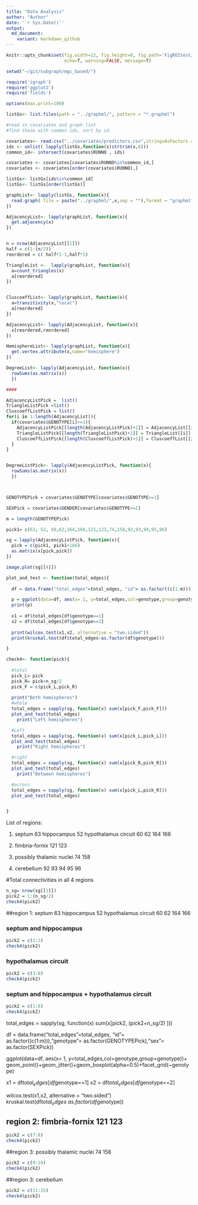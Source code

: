 ```yaml
---
title: "Data Analysis"
author: "Author"
date: '`r Sys.Date()`'
output:
  md_document: 
    variant: markdown_github
---
```


```r
knitr::opts_chunk$set(fig.width=12, fig.height=8, fig.path='FigROItest/',
                      echo=T, warning=FALSE, message=T)
```

```r
setwd("~/git/subgraph/mgc_based/")

require('igraph')
require('ggplot2')
require('fields')

options(max.print=100)

listGs<- list.files(path = "../graphml/", pattern = "*.graphml")

#read in covariates and graph list
#find those with common ids, sort by id

covariates<- read.csv("../covariates/predictors.csv",stringsAsFactors = F)
ids <- unlist( lapply(listGs,function(x)strtrim(x,6)))
common_id<- intersect(covariates$RUNNO , ids)

covariates <- covariates[covariates$RUNNO%in%common_id,]
covariates <- covariates[order(covariates$RUNNO),]  

listGs<- listGs[ids%in%common_id]
listGs<- listGs[order(listGs)]

graphList<- lapply(listGs, function(x){
  read.graph( file = paste("../graphml/",x,sep = ""),format = "graphml")
})

AdjacencyList<- lapply(graphList, function(x){
  get.adjacency(x)
})


n = nrow(AdjacencyList[[1]])
half = c(1:(n/2))
reordered = c( half*2-1,half*2)

TriangleList <-  lapply(graphList, function(x){
  a=count_triangles(x)
  a[reordered]
})


CluscoeffList<- lapply(graphList, function(x){
  a=transitivity(x,"local")
  a[reordered]
})

AdjacencyList<- lapply(AdjacencyList, function(x){
  x[reordered,reordered]
})

HemisphereList<- lapply(graphList, function(x){
  get.vertex.attribute(x,name="hemisphere")
})

DegreeList<- lapply(AdjacencyList, function(x){
  rowSums(as.matrix(x))
  })

####

AdjacencyListPick =  list()
TriangleListPick =list()
CluscoeffListPick = list()
for(i in 1:length(AdjacencyList)){
  if(covariates$GENOTYPE[i]>=1){
    AdjacencyListPick[[length(AdjacencyListPick)+1]] = AdjacencyList[[i]]
    TriangleListPick[[length(TriangleListPick)+1]] = TriangleList[[i]]
    CluscoeffListPick[[length(CluscoeffListPick)+1]] = CluscoeffList[[i]]
  }
}


DegreeListPick<- lapply(AdjacencyListPick, function(x){
  rowSums(as.matrix(x))
  })



GENOTYPEPick = covariates$GENOTYPE[covariates$GENOTYPE>=1]

SEXPick = covariates$GENDER[covariates$GENOTYPE>=1]

m = length(GENOTYPEPick)
```

```r

pick1= c(63, 52, 60,62,164,166,121,123,74,158,92,93,94,95,96)

sg = lapply(AdjacencyListPick, function(x){
  pick = c(pick1, pick1+166)
  as.matrix(x[pick,pick])
})

image.plot(sg[[4]])

```


```r

plot_and_test <- function(total_edges){
  
  df = data.frame("total_edges"=total_edges, "id"= as.factor((c(1:m))),"genotype"= as.factor(GENOTYPEPick),"sex"= as.factor(SEXPick))

  p = ggplot(data=df, aes(x= 1, y=total_edges,col=genotype,group=genotype))+ geom_point()+ geom_jitter(width = 0.5, height = 0)+geom_boxplot(alpha=0.5)+facet_grid(~genotype)
  print(p)
  
  x1 = df$total_edges[df$genotype==1]
  x2 = df$total_edges[df$genotype==2]
  
  print(wilcox.test(x1,x2, alternative = "two.sided"))
  print(kruskal.test(df$total_edges~as.factor(df$genotype)))

}

check4<- function(pick){
  
  #total
  pick_L= pick
  pick_R= pick+n_sg/2
  pick_F = c(pick_L,pick_R)
  
  print("Both hemispheres")
  #whole
  total_edges = sapply(sg, function(x) sum(x[pick_F,pick_F]))
  plot_and_test(total_edges)
    print("Left hemispheres")

  #Left
  total_edges = sapply(sg, function(x) sum(x[pick_L,pick_L]))
  plot_and_test(total_edges)
    print("Right hemispheres")

  #right
  total_edges = sapply(sg, function(x) sum(x[pick_R,pick_R]))
  plot_and_test(total_edges)
    print("Between hemispheres")

  #across
  total_edges = sapply(sg, function(x) sum(x[pick_L,pick_R]))
  plot_and_test(total_edges)


}


```
List of regions:

1.
septum 63
hippocampus 52
hypothalamus circuit  60 62 164 166

2.
fimbria-fornix 121 123

3.
possibly thalamic nuclei  74 158

4.
cerebellum 92 93 94 95 96

#Total connectivities in all 4 regions 

```r
n_sg= nrow(sg[[1]])
pick2 = 1:(n_sg/2)
check4(pick2)
```


##region 1:
septum 63
hippocampus 52
hypothalamus circuit  60 62 164 166


### septum and hippocampus
```r
pick2 = c(1:2)
check4(pick2)
```


### hypothalamus circuit
```r
pick2 = c(3:6)
check4(pick2)
```



### septum and hippocampus + hypothalamus circuit
```r
pick2 = c(1:6)
check4(pick2)
```



total_edges = sapply(sg, function(x) sum(x[pick2, (pick2+n_sg/2) ]))

df = data.frame("total_edges"=total_edges, "id"= as.factor((c(1:m))),"genotype"= as.factor(GENOTYPEPick),"sex"= as.factor(SEXPick))

ggplot(data=df, aes(x= 1, y=total_edges,col=genotype,group=genotype))+ geom_point()+geom_jitter()+geom_boxplot(alpha=0.5)+facet_grid(~genotype)


x1 = df$total_edges[df$genotype==1]
x2 = df$total_edges[df$genotype==2]

wilcox.test(x1,x2, alternative = "two.sided")
kruskal.test(df$total_edges~as.factor(df$genotype))


## region 2: fimbria-fornix 121 123
```r
pick2 = c(7:8)
check4(pick2)
```


##region 3: possibly thalamic nuclei  74 158
```r
pick2 = c(9:10)
check4(pick2)
```


##region 3: cerebellum

```r
pick2 = c(11:15)
check4(pick2)
```
